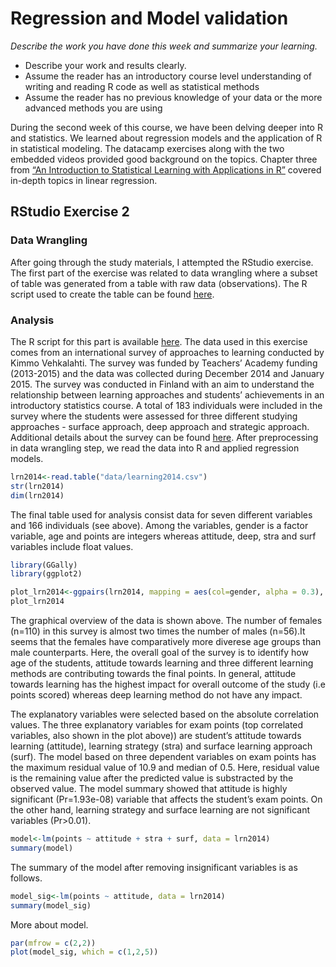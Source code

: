 # Regression and Model validation

*Describe the work you have done this week and summarize your learning.*

- Describe your work and results clearly. 
- Assume the reader has an introductory course level understanding of writing and reading R code as well as statistical methods
- Assume the reader has no previous knowledge of your data or the more advanced methods you are using  

During the second week of this course, we have been delving deeper into R and statistics. We learned about regression models and the application of R in statistical modeling. The datacamp exercises along with the two embedded videos provided good background on the topics. Chapter three from ["An Introduction to Statistical Learning with Applications in R"](http://www-bcf.usc.edu/~gareth/ISL/) covered in-depth topics in linear regression. 

## RStudio Exercise 2
### Data Wrangling
After going through the study materials, I attempted the RStudio exercise. The first part of the exercise was related to data wrangling where a subset of table was generated from a table with raw data (observations). The R script used to create the table can be found [here](https://github.com/kisun/IODS-project/tree/master/data/create_learning2014.R).

### Analysis
The R script for this part is available [here](https://github.com/kisun/IODS-project/tree/master/data/analysis.R).
The data used in this exercise comes from an international survey of approaches to learning conducted by Kimmo Vehkalahti. The survey was funded by Teachers' Academy funding (2013-2015) and the data was collected during December 2014 and January 2015. The survey was conducted in Finland with an aim to understand the relationship between learning approaches and students' achievements in an introductory statistics course. A total of 183 individuals were included in the survey where the students were assessed for three different studying approaches - surface approach, deep approach and strategic approach. Additional details about the survey can be found [here](http://www.slideshare.net/kimmovehkalahti/the-relationship-between-learning-approaches-and-students-achievements-in-an-introductory-statistics-course-in-finland
). After preprocessing in data wrangling step, we read the data into R and applied regression models.


```r
lrn2014<-read.table("data/learning2014.csv")
str(lrn2014)
dim(lrn2014)
```
The final table used for analysis consist data for seven different variables and 166 individuals (see above). Among the variables, gender is a factor variable, age and points are integers whereas attitude, deep, stra and surf variables include float values.

```r
library(GGally)
library(ggplot2)
```
```r
plot_lrn2014<-ggpairs(lrn2014, mapping = aes(col=gender, alpha = 0.3), lower=list(combo = wrap ("facethist", bins = 20)))
plot_lrn2014
```
The graphical overview of the data is shown above. The number of females (n=110) in this survey is almost two times the number of males (n=56).It seems that the females have comparatively more diverese age groups than male counterparts. Here, the overall goal of the survey is to identify how age of the students, attitude towards learning and three different learning methods are contributing towards the final points. In general, attitude towards learning has the highest impact for overall outcome of the study (i.e points scored) whereas deep learning method do not have any impact.  

The explanatory variables were selected based on the absolute correlation values. The three explanatory variables for exam points (top correlated variables, also shown in the plot above)) are student's attitude towards learning (attitude), learning strategy (stra) and surface learning approach (surf). The model based on three dependent variables on exam points has the maximum residual value of 10.9 and median of 0.5. Here, residual value is the remaining value after the predicted value is substracted by the observed value. The model summary showed that attitude is highly significant (Pr=1.93e-08) variable that affects the student's exam points. On the other hand, learning strategy and surface learning are not significant variables (Pr>0.01). 
```r
model<-lm(points ~ attitude + stra + surf, data = lrn2014)
summary(model)
```
The summary of the model after removing insignificant variables is as follows.
```r
model_sig<-lm(points ~ attitude, data = lrn2014)
summary(model_sig)
```
More about model.
```r
par(mfrow = c(2,2))
plot(model_sig, which = c(1,2,5))
```


